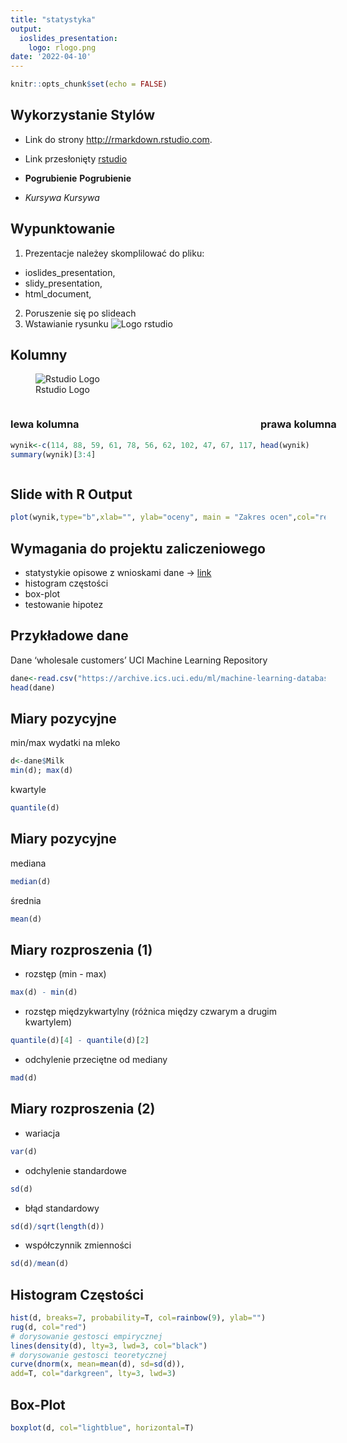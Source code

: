```yaml
---
title: "statystyka"
output:
  ioslides_presentation:
    logo: rlogo.png
date: '2022-04-10'
---
```


<style>
.table{
width:800px;
display:flex;
}
.column{
width: 400px;
}
</style>


```r
knitr::opts_chunk$set(echo = FALSE)
```

## Wykorzystanie Stylów

- Link do strony <http://rmarkdown.rstudio.com>.
- Link przesłonięty [rstudio](http://rmarkdown.rstudio.com)


- **Pogrubienie** <b>Pogrubienie</b>
- *Kursywa* <i>Kursywa</i>

## Wypunktowanie

1. Prezentacje należey skomplilować do pliku:
  - ioslides_presentation, 
  - slidy_presentation,
  - html_document,
<br>
2. Poruszenie się po slideach
<br>
3. Wstawianie rysunku ![Logo rstudio](rlogo.png)
<br>

## Kolumny

![Rstudio Logo](rlogo.png)
<div class="table">
<div class="column">
### lewa kolumna
```r
wynik<-c(114, 88, 59, 61, 78, 56, 62, 102, 47, 67, 117, 91, 85, 103, 134, 61, 80, 133, 121, 125, 120, 67, 85, 91, 93, 92, 34, 116, 99, 116, 91, 90, 85, 31, 82, 73, 160, 90, 68, 51, 133, 59, 113, 118, 94, 64, 77, 55, 137, 73)
summary(wynik)[3:4]
```
</div>
<div class="column">
### prawa kolumna
```r
head(wynik)
```
</div>

</div>



## Slide with R Output

```r
plot(wynik,type="b",xlab="", ylab="oceny", main = "Zakres ocen",col="red",pch=19)
```

## Wymagania do projektu zaliczeniowego

- statystykie opisowe z wnioskami dane -> [link](https://archive.ics.uci.edu/ml/datasets.php)
- histogram częstości
- box-plot
- testowanie hipotez

## Przykładowe dane
Dane 'wholesale customers' UCI Machine Learning Repository

```r
dane<-read.csv("https://archive.ics.uci.edu/ml/machine-learning-databases/00292/Wholesale%20customers%20data.csv")
head(dane)
```

## Miary pozycyjne

min/max wydatki na mleko
```r
d<-dane$Milk
min(d); max(d)
```

kwartyle
```r
quantile(d)
```

## Miary pozycyjne
mediana
```r
median(d)
```

średnia
```r
mean(d)
```

## Miary rozproszenia (1)
- rozstęp (min - max)
```r
max(d) - min(d)
```

- rozstęp międzykwartylny (różnica między czwarym a drugim kwartylem)
```r
quantile(d)[4] - quantile(d)[2]
```

- odchylenie przeciętne od mediany
```r
mad(d)
```

## Miary rozproszenia (2)

- wariacja
```r
var(d)
```

- odchylenie standardowe
```r
sd(d)
```

- błąd standardowy
```r
sd(d)/sqrt(length(d))
```

- współczynnik zmienności
```r
sd(d)/mean(d)
```


## Histogram Częstości

```r
hist(d, breaks=7, probability=T, col=rainbow(9), ylab="")
rug(d, col="red")
# dorysowanie gestosci empirycznej
lines(density(d), lty=3, lwd=3, col="black")
# dorysowanie gestosci teoretycznej
curve(dnorm(x, mean=mean(d), sd=sd(d)),
add=T, col="darkgreen", lty=3, lwd=3)
```

## Box-Plot
```r
boxplot(d, col="lightblue", horizontal=T)
```

